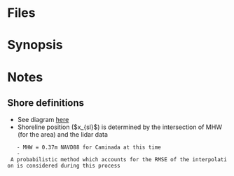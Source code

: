 = Files =


= Synopsis =


= Notes =
== Shore definitions ==
* See diagram [[file:images/stockdon_shore_defs.png|here]]
* Shoreline position ($x_{sl}$) is determined by the intersection of MHW (for the area) and the lidar data
	- MHW = 0.37m NAVD88 for Caminada at this time
	- A probabilistic method which accounts for the RMSE of the interpolation is considered during this process
